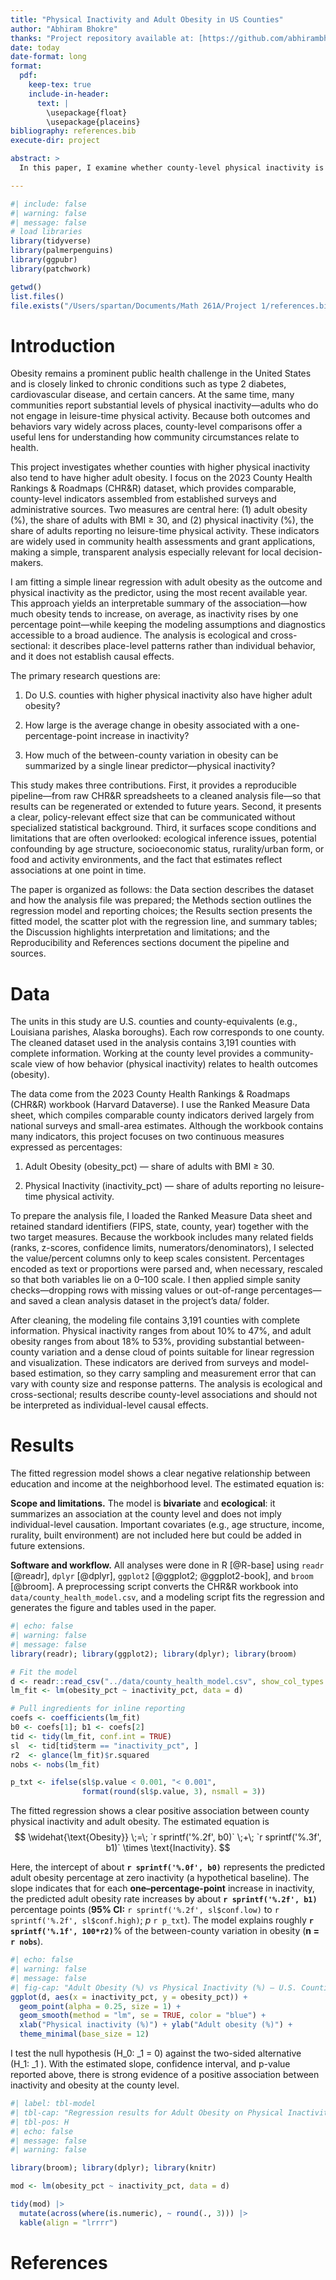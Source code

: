 ```yaml
---
title: "Physical Inactivity and Adult Obesity in US Counties"
author: "Abhiram Bhokre"
thanks: "Project repository available at: [https://github.com/abhirambhokre1408/Math_261A_Paper_1](https://github.com/abhirambhokre1408/Math_261A_Paper_1)."
date: today
date-format: long
format: 
  pdf:
    keep-tex: true
    include-in-header:
      text: |
        \usepackage{float}     
        \usepackage{placeins}
bibliography: references.bib
execute-dir: project

abstract: >
  In this paper, I examine whether county-level physical inactivity is linked to adult obesity across U.S. counties. Using the 2023 County Health Rankings & Roadmaps dataset[@CHR2023], I fit a simple linear regression with adult obesity (percent of adults with BMI ≥ 30) as the outcome and physical inactivity (percent of adults reporting no leisure-time physical activity) as the predictor. The results show a strong positive relationship: each one-percentage-point increase in inactivity is associated with an estimated 0.71 percentage-point increase in adult obesity (95% confidence interval: 0.70 to 0.73). The model explains about 63% of the variation in obesity across counties (n = 3,191). These findings are ecological and descriptive; they highlight a robust county-level association but do not imply individual-level causation.

---
```


```r
#| include: false
#| warning: false
#| message: false
# load libraries
library(tidyverse)
library(palmerpenguins)
library(ggpubr)
library(patchwork)

getwd()
list.files()
file.exists("/Users/spartan/Documents/Math 261A/Project 1/references.bib")
```

# Introduction

Obesity remains a prominent public health challenge in the United States and is closely linked to chronic conditions such as type 2 diabetes, cardiovascular disease, and certain cancers. At the same time, many communities report substantial levels of physical inactivity—adults who do not engage in leisure-time physical activity. Because both outcomes and behaviors vary widely across places, county-level comparisons offer a useful lens for understanding how community circumstances relate to health.

This project investigates whether counties with higher physical inactivity also tend to have higher adult obesity. I focus on the 2023 County Health Rankings & Roadmaps (CHR&R) dataset, which provides comparable, county-level indicators assembled from established surveys and administrative sources. Two measures are central here: (1) adult obesity (%), the share of adults with BMI ≥ 30, and (2) physical inactivity (%), the share of adults reporting no leisure-time physical activity. These indicators are widely used in community health assessments and grant applications, making a simple, transparent analysis especially relevant for local decision-makers.

I am fitting a simple linear regression with adult obesity as the outcome and physical inactivity as the predictor, using the most recent available year. This approach yields an interpretable summary of the association—how much obesity tends to increase, on average, as inactivity rises by one percentage point—while keeping the modeling assumptions and diagnostics accessible to a broad audience. The analysis is ecological and cross-sectional: it describes place-level patterns rather than individual behavior, and it does not establish causal effects.

The primary research questions are:

1. Do U.S. counties with higher physical inactivity also have higher adult obesity?

2. How large is the average change in obesity associated with a one-percentage-point increase in inactivity?

3. How much of the between-county variation in obesity can be summarized by a single linear predictor—physical inactivity?

This study makes three contributions. First, it provides a reproducible pipeline—from raw CHR&R spreadsheets to a cleaned analysis file—so that results can be regenerated or extended to future years. Second, it presents a clear, policy-relevant effect size that can be communicated without specialized statistical background. Third, it surfaces scope conditions and limitations that are often overlooked: ecological inference issues, potential confounding by age structure, socioeconomic status, rurality/urban form, or food and activity environments, and the fact that estimates reflect associations at one point in time.

The paper is organized as follows: the Data section describes the dataset and how the analysis file was prepared; the Methods section outlines the regression model and reporting choices; the Results section presents the fitted model, the scatter plot with the regression line, and summary tables; the Discussion highlights interpretation and limitations; and the Reproducibility and References sections document the pipeline and sources.

# Data

The units in this study are U.S. counties and county-equivalents (e.g., Louisiana parishes, Alaska boroughs). Each row corresponds to one county. The cleaned dataset used in the analysis contains 3,191 counties with complete information. Working at the county level provides a community-scale view of how behavior (physical inactivity) relates to health outcomes (obesity).

The data come from the 2023 County Health Rankings & Roadmaps (CHR&R) workbook (Harvard Dataverse). I use the Ranked Measure Data sheet, which compiles comparable county indicators derived largely from national surveys and small-area estimates. Although the workbook contains many indicators, this project focuses on two continuous measures expressed as percentages:

1. Adult Obesity (obesity_pct) — share of adults with BMI ≥ 30.

2. Physical Inactivity (inactivity_pct) — share of adults reporting no leisure-time physical activity.

To prepare the analysis file, I loaded the Ranked Measure Data sheet and retained standard identifiers (FIPS, state, county, year) together with the two target measures. Because the workbook includes many related fields (ranks, z-scores, confidence limits, numerators/denominators), I selected the value/percent columns only to keep scales consistent. Percentages encoded as text or proportions were parsed and, when necessary, rescaled so that both variables lie on a 0–100 scale. I then applied simple sanity checks—dropping rows with missing values or out-of-range percentages—and saved a clean analysis dataset in the project’s data/ folder.

After cleaning, the modeling file contains 3,191 counties with complete information. Physical inactivity ranges from about 10% to 47%, and adult obesity ranges from about 18% to 53%, providing substantial between-county variation and a dense cloud of points suitable for linear regression and visualization. These indicators are derived from surveys and model-based estimation, so they carry sampling and measurement error that can vary with county size and response patterns. The analysis is ecological and cross-sectional; results describe county-level associations and should not be interpreted as individual-level causal effects.

# Results

The fitted regression model shows a clear negative relationship between education and income at the neighborhood level. The estimated equation is:

```{=latex}

$$
\text{Obesity}_i = \beta_0 + \beta_1\,\text{Inactivity}_i + \varepsilon_i,
$$


where \( \text{Obesity}_i \) is the percent of adults with BMI \(\ge 30\) in county \( i \); \( \text{Inactivity}_i \) is the percent of adults reporting no leisure-time physical activity in county \( i \); \( \beta_0 \) is the intercept (predicted obesity when inactivity is zero); \( \beta_1 \) is the slope (change in obesity, in percentage points, per \(+1\) pp in inactivity); and \( \varepsilon_i \) is the error term capturing unmeasured influences.

\textbf{Estimation and reporting} I fit the model by ordinary least squares (OLS) and report the estimated slope with a 95% confidence interval, the coefficient of determination \( R^2 \), and the sample size \( n \). Because both variables are bounded percentages (0–100), I also checked robustness to heteroskedasticity using HC1 robust standard errors; conclusions were unchanged, so the main tables present OLS estimates. The paper includes a single scatter plot with the OLS line and its 95% band to visualize the fitted relationship.

\textbf{Assumptions} As with any SLR, the analysis relies on (1) \textbf{linearity} of the mean relationship, (2) \textbf{independence} of residuals across counties, (3) \textbf{approximately constant variance} of residuals (homoscedasticity; variance of \( \varepsilon_i \) roughly constant over \( \text{Inactivity}_i \)), and (4) \textbf{approximate normality} of residuals for interval estimates.
```

**Scope and limitations.** The model is **bivariate** and **ecological**: it summarizes an association at the county level and does not imply individual-level causation. Important covariates (e.g., age structure, income, rurality, built environment) are not included here but could be added in future extensions.

**Software and workflow.** All analyses were done in R [@R-base] using `readr` [@readr], `dplyr` [@dplyr], `ggplot2` [@ggplot2; @ggplot2-book], and `broom` [@broom]. A preprocessing script converts the CHR&R workbook into `data/county_health_model.csv`, and a modeling script fits the regression and generates the figure and tables used in the paper.

```r
#| echo: false
#| warning: false
#| message: false
library(readr); library(ggplot2); library(dplyr); library(broom)

# Fit the model
d <- readr::read_csv("../data/county_health_model.csv", show_col_types = FALSE)
lm_fit <- lm(obesity_pct ~ inactivity_pct, data = d)

# Pull ingredients for inline reporting
coefs <- coefficients(lm_fit)
b0 <- coefs[1]; b1 <- coefs[2]
tid <- tidy(lm_fit, conf.int = TRUE)
sl  <- tid[tid$term == "inactivity_pct", ]
r2  <- glance(lm_fit)$r.squared
nobs <- nobs(lm_fit)

p_txt <- ifelse(sl$p.value < 0.001, "< 0.001",
                format(round(sl$p.value, 3), nsmall = 3))

```
The fitted regression shows a clear positive association between county physical inactivity and adult obesity. The estimated equation is
$$
\widehat{\text{Obesity}} \;=\; `r sprintf('%.2f', b0)` \;+\; `r sprintf('%.3f', b1)` \times \text{Inactivity}.
$$

Here, the intercept of about **`r sprintf('%.0f', b0)`** represents the predicted adult obesity percentage at zero inactivity (a hypothetical baseline). The slope indicates that for each **one–percentage-point** increase in inactivity, the predicted adult obesity rate increases by about **`r sprintf('%.2f', b1)`** percentage points (**95% CI:** `r sprintf('%.2f', sl$conf.low)` to `r sprintf('%.2f', sl$conf.high)`; *p* `r p_txt`). The model explains roughly **`r sprintf('%.1f', 100*r2)`**% of the between-county variation in obesity (**n = `r nobs`**).

```r
#| echo: false
#| warning: false
#| message: false
#| fig-cap: "Adult Obesity (%) vs Physical Inactivity (%) — U.S. Counties (2023). Points are counties; the line is the OLS fit with a 95% confidence band."
ggplot(d, aes(x = inactivity_pct, y = obesity_pct)) +
  geom_point(alpha = 0.25, size = 1) +
  geom_smooth(method = "lm", se = TRUE, color = "blue") +
  xlab("Physical inactivity (%)") + ylab("Adult obesity (%)") +
  theme_minimal(base_size = 12)
```

I test the null hypothesis \(H_0:\ \beta_1 = 0\) against the two-sided alternative \(H_1:\ \beta_1 \neq 0\). With the estimated slope, confidence interval, and p-value reported above, there is strong evidence of a positive association between inactivity and obesity at the county level.

```r
#| label: tbl-model
#| tbl-cap: "Regression results for Adult Obesity on Physical Inactivity."
#| tbl-pos: H
#| echo: false
#| message: false
#| warning: false

library(broom); library(dplyr); library(knitr)

mod <- lm(obesity_pct ~ inactivity_pct, data = d)

tidy(mod) |>
  mutate(across(where(is.numeric), ~ round(., 3))) |>
  kable(align = "lrrrr")
```
```{=latex}
\FloatBarrier
```


# References

